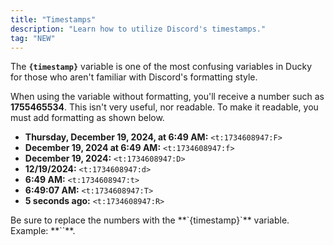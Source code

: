 ```yaml
---
title: "Timestamps"
description: "Learn how to utilize Discord's timestamps."
tag: "NEW"
---
```


The **`{timestamp}`** variable is one of the most confusing variables in Ducky for those who aren't familiar with Discord's formatting style.

When using the variable without formatting, you'll receive a number such as **1755465534**. This isn't very useful, nor readable. To make it readable, you must add formatting as shown below.

- **Thursday, December 19, 2024, at 6:49 AM:** `<t:1734608947:F>`
- **December 19, 2024 at 6:49 AM:** `<t:1734608947:f>`
- **December 19, 2024:** `<t:1734608947:D>`
- **12/19/2024:** `<t:1734608947:d>`
- **6:49 AM:** `<t:1734608947:t>`
- **6:49:07 AM:** `<t:1734608947:T>`
- **5 seconds ago:** `<t:1734608947:R>`

<Warning>
    Be sure to replace the numbers with the **`{timestamp}`** variable. Example: **`<t:{timestamp}:R>`**.
</Warning>